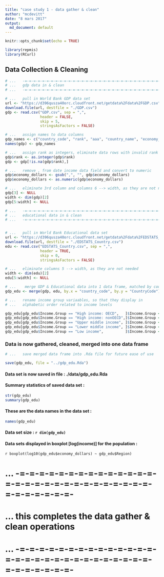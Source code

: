 ```yaml
---
title: "case study 1 - data gather & clean"
author: "mcdevitt"
date: "8 mars 2017"
output:
  md_document: default
---
```


```r
knitr::opts_chunk$set(echo = TRUE)

library(repmis)
library(RCurl)
```


## Data Collection & Cleaning


```r

# ...	-=-=-=-=-=-=-=-=-=-=-=-=-=-=-=-=-=-=-=-=-=-=-=-=-=-=-=-=-=-=-=-=-=-=-=-=-
# ...	gdp data in & clean
# ...	-=-=-=-=-=-=-=-=-=-=-=-=-=-=-=-=-=-=-=-=-=-=-=-=-=-=-=-=-=-=-=-=-=-=-=-=-

# ...	pull in World Bank GDP data set
url <- "https://d396qusza40orc.cloudfront.net/getdata%2Fdata%2FGDP.csv"
download.file(url, destfile = "./GDP.csv")
gdp <- read.csv("GDP.csv", sep = ",",
				header = FALSE,
				skip = 5,
				stringsAsFactors = FALSE)

# ...	assign names to data columns
gdp_names <- c("country_code", "rank", "aaa", "country_name", "economy_dollars")
names(gdp) <- gdp_names

# ...	assign rank as integers, eliminate data rows with invalid rank values
gdp$rank <- as.integer(gdp$rank)
gdp <- gdp[!is.na(gdp$rank),]

# ...	remove , from date income data field and convert to numeric
gdp$economy_dollars <- gsub(",", "", gdp$economy_dollars)
gdp$economy_dollars <- as.numeric(gdp$economy_dollars)

# ...	eliminate 3rd column and columns 6 --> width, as they are not needed
gdp[3] <- NULL
width <- dim(gdp)[2]
gdp[5:width] <- NULL

# ...	-=-=-=-=-=-=-=-=-=-=-=-=-=-=-=-=-=-=-=-=-=-=-=-=-=-=-=-=-=-=-=-=-=-=-=-=-
# ...	educational data in & clean
# ...	-=-=-=-=-=-=-=-=-=-=-=-=-=-=-=-=-=-=-=-=-=-=-=-=-=-=-=-=-=-=-=-=-=-=-=-=-


# ...	pull in World Bank Educational data set
url <- "https://d396qusza40orc.cloudfront.net/getdata%2Fdata%2FEDSTATS_Country.csv"
download.file(url, destfile = "./EDSTATS_Country.csv")
edu <- read.csv("EDSTATS_Country.csv", sep = ",",
				header = TRUE,
				skip = 0,
				stringsAsFactors = FALSE)

# ...	eliminate columns 5 --> width, as they are not needed
width <- dim(edu)[2]
edu[5:width] <- NULL

# ...	 merge GDP & Educational data into 1 data frame, matched by country code
gdp_edu <- merge(gdp, edu, by.x = "country_code", by.y = "CountryCode")

```


```r

# ...	rename income group variaables, so that they display in
# ...	alphabetic order related to income levels

gdp_edu[gdp_edu$Income.Group == "High income: OECD",   ]$Income.Group <- "1_High_OECD" 
gdp_edu[gdp_edu$Income.Group == "High income: nonOECD",]$Income.Group <- "2_High_nonOECD" 
gdp_edu[gdp_edu$Income.Group == "Upper middle income", ]$Income.Group <- "3_Upper_Middle" 
gdp_edu[gdp_edu$Income.Group == "Lower middle income", ]$Income.Group <- "4_Lower_Middle" 
gdp_edu[gdp_edu$Income.Group == "Low income",          ]$Income.Group <- "5_Low_Income" 


```
### Data is now gathered, cleaned, merged into one data frame  

```r

# ...	save merged data frame into .Rda file for future ease of use

save(gdp_edu, file = "../gdp_edu.Rda")
```
#### Data set is now saved in file : ./data/gdp_edu.Rda  

#### Summary statistics of saved data set :  
```r
str(gdp_edu)
summary(gdp_edu)
```

#### These are the data names in the data set :  
```r
names(gdp_edu)
```

#### Data set size :  `r dim(gdp_edu)`  

#### Data sets displayed in boxplot [log(income)] for the population :  

`r boxplot(log10(gdp_edu$economy_dollars) ~ gdp_edu$Region)`  



# ...	-=-=-=-=-=-=-=-=-=-=-=-=-=-=-=-=-=-=-=-=-=-=-=-=-=-=-=-=-=-=-=-=-=-=-=-=-
# ...	this completes the data gather & clean operations
# ...	-=-=-=-=-=-=-=-=-=-=-=-=-=-=-=-=-=-=-=-=-=-=-=-=-=-=-=-=-=-=-=-=-=-=-=-=-
